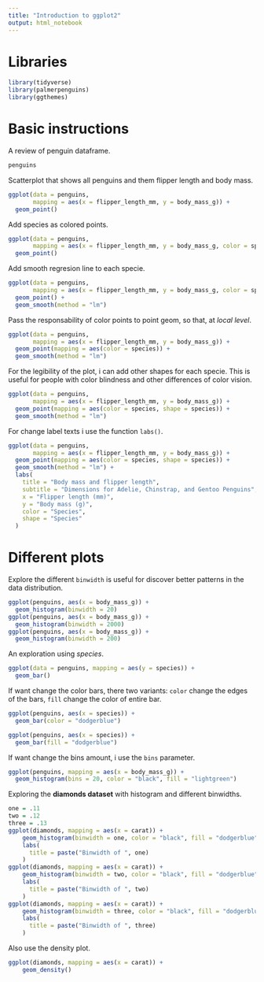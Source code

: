 ```yaml
---
title: "Introduction to ggplot2"
output: html_notebook
---
```


# Libraries
```r
library(tidyverse)
library(palmerpenguins)
library(ggthemes)
```

# Basic instructions
A review of penguin dataframe.
```r
penguins
```

Scatterplot that shows all penguins and them flipper length and body mass.
```r
ggplot(data = penguins, 
       mapping = aes(x = flipper_length_mm, y = body_mass_g)) +
  geom_point()
```

Add species as colored points.
```r
ggplot(data = penguins, 
       mapping = aes(x = flipper_length_mm, y = body_mass_g, color = species)) +
  geom_point()
```

Add smooth regresion line to each specie.
```r
ggplot(data = penguins, 
       mapping = aes(x = flipper_length_mm, y = body_mass_g, color = species)) +
  geom_point() +
  geom_smooth(method = "lm")
```

Pass the responsability of color points to point geom, so that, at *local level*.
```r
ggplot(data = penguins, 
       mapping = aes(x = flipper_length_mm, y = body_mass_g)) +
  geom_point(mapping = aes(color = species)) +
  geom_smooth(method = "lm")
```

For the legibility of the plot, i can add other shapes for each specie. This is 
useful for people with color blindness and other differences of color vision.
```r
ggplot(data = penguins, 
       mapping = aes(x = flipper_length_mm, y = body_mass_g)) +
  geom_point(mapping = aes(color = species, shape = species)) +
  geom_smooth(method = "lm")
```

For change label texts i use the function `labs()`.
```r
ggplot(data = penguins, 
       mapping = aes(x = flipper_length_mm, y = body_mass_g)) +
  geom_point(mapping = aes(color = species, shape = species)) +
  geom_smooth(method = "lm") +
  labs(
    title = "Body mass and flipper length", 
    subtitle = "Dimensions for Adelie, Chinstrap, and Gentoo Penguins", 
    x = "Flipper length (mm)", 
    y = "Body mass (g)", 
    color = "Species", 
    shape = "Species"
  )
```


# Different plots

Explore the different `binwidth` is useful for discover better patterns in the 
data distribution.
```r
ggplot(penguins, aes(x = body_mass_g)) +
  geom_histogram(binwidth = 20)
ggplot(penguins, aes(x = body_mass_g)) +
  geom_histogram(binwidth = 2000)
ggplot(penguins, aes(x = body_mass_g)) +
  geom_histogram(binwidth = 200)
```

An exploration using *species*.
```r
ggplot(data = penguins, mapping = aes(y = species)) + 
  geom_bar()
```

If want change the color bars, there two variants: `color` change the edges 
of the bars, `fill` change the color of entire bar.
```r
ggplot(penguins, aes(x = species)) +
  geom_bar(color = "dodgerblue")

ggplot(penguins, aes(x = species)) +
  geom_bar(fill = "dodgerblue")
```

If want change the bins amount, i use the `bins` parameter.
```r
ggplot(penguins, mapping = aes(x = body_mass_g)) +
  geom_histogram(bins = 20, color = "black", fill = "lightgreen")
```

Exploring the **diamonds dataset** with histogram and different binwidths.
```r
one = .11
two = .12
three = .13
ggplot(diamonds, mapping = aes(x = carat)) + 
    geom_histogram(binwidth = one, color = "black", fill = "dodgerblue") + 
    labs(
      title = paste("Binwidth of ", one)
    )
ggplot(diamonds, mapping = aes(x = carat)) + 
    geom_histogram(binwidth = two, color = "black", fill = "dodgerblue") + 
    labs(
      title = paste("Binwidth of ", two)
    )
ggplot(diamonds, mapping = aes(x = carat)) + 
    geom_histogram(binwidth = three, color = "black", fill = "dodgerblue") + 
    labs(
      title = paste("Binwidth of ", three)
    )
```

Also use the density plot.
```r
ggplot(diamonds, mapping = aes(x = carat)) + 
    geom_density()
```









